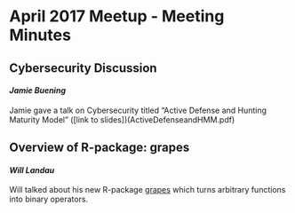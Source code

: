 
# April 2017 Meetup - Meeting Minutes

## Cybersecurity Discussion
#### *Jamie Buening*

Jamie gave a talk on Cybersecurity titled "Active Defense and Hunting Maturity Model" ([link to slides])(ActiveDefenseandHMM.pdf)

## Overview of R-package: grapes
#### *Will Landau*

Will talked about his new R-package [grapes](https://cran.r-project.org/web/packages/grapes/index.html) which turns arbitrary functions into binary operators.


